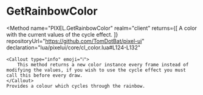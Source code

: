 

# GetRainbowColor
<Method
	name="PIXEL.GetRainbowColor"
	realm="client"
	returns={[
		<ReturnValue type="Color">A color with the current values of the cycle effect.</ReturnValue>
	]}
	repositoryUrl="https://github.com/TomDotBat/pixel-ui"
	declaration="lua/pixelui/core/cl_color.lua#L124-L132"
>
	<Callout type="info" emoji="ℹ️">
		This method returns a new color instance every frame instead of modifying the values, if you wish to use the cycle effect you must call this before every draw.
	</Callout>
	Provides a colour which cycles through the rainbow.
</Method>